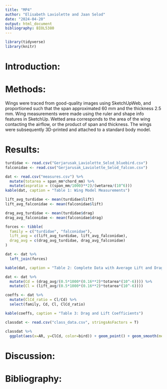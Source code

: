 ```yaml
---
title: "MP4"
author: "Elisabeth Laviolette and Jaan Selod"
date: "2024-04-20"
output: html_document
bibliography: BIOL5380
---
```


```r
library(tidyverse)
library(knitr)
```

# Introduction:

# Methods:

Wings were traced from good-quality images using SketchUpWeb, and proportioned such that the span approximated 60 mm and the thickness 2.5 mm. Wing measurements were made using the ruler and shape info features in SketchUp. Wetted area corresponds to the area of the wing contacting the airflow, or the product of span and thickness. The wings were subsequently 3D-printed and attached to a standard body model. 

# Results:

```r
turdidae <- read.csv("Gerjarusak_Laviolette_Selod_bluebird.csv")
falconidae <- read.csv("Gerjarusak_Laviolette_Selod_falcon.csv")
```

```r
dat <- read.csv("measures.csv") %>%
  mutate(totarea = span_mm*chord_mm) %>%
  mutate(aspratio = ((span_mm/1000)**2)/(wetarea/(10^6)))
kable(dat, caption = "Table 1: Wing Model Measurements")
```

```r
lift_avg_turdidae <- mean(turdidae$lift)
lift_avg_falconidae <- mean(falconidae$lift)

drag_avg_turdidae <- mean(turdidae$drag)
drag_avg_falconidae <- mean(falconidae$drag)

forces <- tibble(
  family = c("turdidae", "falconidae"),
  lift_avg = c(lift_avg_turdidae, lift_avg_falconidae),
  drag_avg = c(drag_avg_turdidae, drag_avg_falconidae)
)

dat <- dat %>%
  left_join(forces)

kable(dat, caption = "Table 2: Complete Data with Average Lift and Drag Forces")
```

```r
dat <- dat %>%
  mutate(Cd = (drag_avg/(0.5*1000*(0.16**2)*totarea*(10^-6)))) %>%
  mutate(Cl = (lift_avg/(0.5*1000*(0.16**2)*totarea*(10^-6))))

coeffs <- dat %>%
  mutate(ClCd_ratio = Cl/Cd) %>%
  select(family, Cd, Cl, ClCd_ratio)

kable(coeffs, caption = "Table 3: Drag and Lift Coefficients")

```

```r
classdat <- read.csv("class_data.csv", stringsAsFactors = T)

classdat %>%
  ggplot(aes(x=AR, y=ClCd, color=bird)) + geom_point() + geom_smooth(method = "lm", col="red") + theme_minimal() + ggtitle("Figure 1: Class Data of Aspect Ratio versus Lift Ratio") + xlab("Aspect Ratio") + ylab("Lift Ratio, Cl/Cd") + labs(col = "Bird Common Species Name")

```

# Discussion:

# Bibliography: